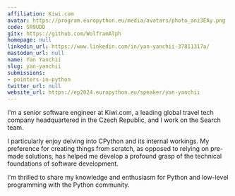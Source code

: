 ```yaml
---
affiliation: Kiwi.com
avatar: https://program.europython.eu/media/avatars/photo_ani3EAy.png
code: SR9UDD
gitx: https://github.com/WolframAlph
homepage: null
linkedin_url: https://www.linkedin.com/in/yan-yanchii-37811317a/
mastodon_url: null
name: Yan Yanchii
slug: yan-yanchii
submissions:
- pointers-in-python
twitter_url: null
website_url: https://ep2024.europython.eu/speaker/yan-yanchii
---
```


I'm a senior software engineer at Kiwi.com, a leading global travel tech company headquartered in the Czech Republic, and I work on the Search team.

I particularly enjoy delving into CPython and its internal workings. My preference for creating things from scratch, as opposed to relying on pre-made solutions, has helped me develop a profound grasp of the technical foundations of software development.

I'm thrilled to share my knowledge and enthusiasm for Python and low-level programming with the Python community.